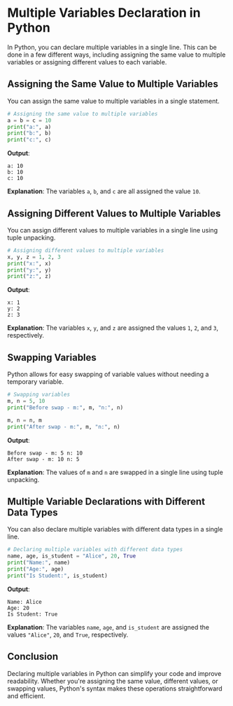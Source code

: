 # Multiple Variables Declaration in Python

In Python, you can declare multiple variables in a single line. This can be done in a few different ways, including assigning the same value to multiple variables or assigning different values to each variable.

## Assigning the Same Value to Multiple Variables

You can assign the same value to multiple variables in a single statement.

```python copy showLineNumbers
# Assigning the same value to multiple variables
a = b = c = 10
print("a:", a)
print("b:", b)
print("c:", c)
```

**Output**:
```
a: 10
b: 10
c: 10
```

**Explanation**: The variables `a`, `b`, and `c` are all assigned the value `10`.

## Assigning Different Values to Multiple Variables

You can assign different values to multiple variables in a single line using tuple unpacking.

```python copy showLineNumbers
# Assigning different values to multiple variables
x, y, z = 1, 2, 3
print("x:", x)
print("y:", y)
print("z:", z)
```

**Output**:
```
x: 1
y: 2
z: 3
```

**Explanation**: The variables `x`, `y`, and `z` are assigned the values `1`, `2`, and `3`, respectively.

## Swapping Variables

Python allows for easy swapping of variable values without needing a temporary variable.

```python copy showLineNumbers
# Swapping variables
m, n = 5, 10
print("Before swap - m:", m, "n:", n)

m, n = n, m
print("After swap - m:", m, "n:", n)
```

**Output**:
```
Before swap - m: 5 n: 10
After swap - m: 10 n: 5
```

**Explanation**: The values of `m` and `n` are swapped in a single line using tuple unpacking.

## Multiple Variable Declarations with Different Data Types

You can also declare multiple variables with different data types in a single line.

```python copy showLineNumbers
# Declaring multiple variables with different data types
name, age, is_student = "Alice", 20, True
print("Name:", name)
print("Age:", age)
print("Is Student:", is_student)
```

**Output**:
```
Name: Alice
Age: 20
Is Student: True
```

**Explanation**: The variables `name`, `age`, and `is_student` are assigned the values `"Alice"`, `20`, and `True`, respectively.

## Conclusion

Declaring multiple variables in Python can simplify your code and improve readability. Whether you're assigning the same value, different values, or swapping values, Python's syntax makes these operations straightforward and efficient.

